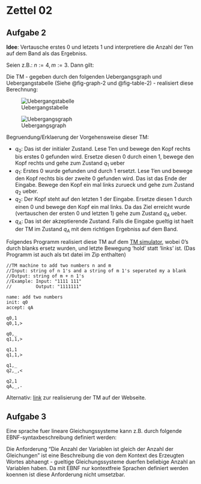 # Zettel 02 {.unnumbered}

## Aufgabe 2

**Idee**: Vertausche erstes 0 und letzets 1 und interpretiere die Anzahl der 1'en auf dem Band als das Ergebniss.

Seien z.B.: $n := 4, m := 3$. Dann gilt:

\begin{align*}
    4 + 3 &\equiv 1111\fbox{0}11\fbox{1}0 &&\tag{Kodieren der Eingabe} \\
          &\Rightarrow 1111\fbox{1}11\fbox{0}0 &&\tag{Vertausche erstes 0 und letztes 1} \\
          & \equiv 7 &&\tag{Dekodieren der Ausgabe}
\end{align*}

Die TM - gegeben durch den folgenden Uebergangsgraph und Uebergangstabelle (Siehe @fig-graph-2 und @fig-table-2) - realisiert diese Berechnung:

:::{layout="[[100], [75, 25]]"}
![Uebergangstabelle](./imgs/A2-ut.png){#fig-table-2}

![Uebergangsgraph](./imgs/A2-ug.png){#fig-graph-2}
:::

Begruendung/Erklaerung der Vorgehensweise dieser TM:

* $q_0$: Das ist der initialer Zustand. Lese 1'en und bewege den Kopf rechts bis erstes 0 gefunden wird. Ersetze diesen 0 durch einen 1, bewege den Kopf rechts und gehe zum Zustand $q_1$ ueber
* $q_1$: Erstes 0 wurde gefunden und durch 1 ersetzt. Lese 1'en und bewege den Kopf rechts bis der zweite 0 gefunden wird. Das ist das Ende der Eingabe. Bewege den Kopf ein mal links zurueck und gehe zum Zustand $q_2$ ueber.
* $q_2$: Der Kopf steht auf den letzten 1 der Eingabe. Ersetze diesen 1 durch einen 0 und bewege den Kopf ein mal links. Da das Ziel erreicht wurde  (vertauschen der ersten 0 und letzten 1) gehe zum Zustand $q_A$ ueber.
* $q_A$: Das ist der akzeptierende Zustand. Falls die Eingabe gueltig ist haelt der TM im Zustand $q_A$ mit dem richtigen Ergebniss auf dem Band.  

Folgendes Programm realisiert diese TM auf dem [TM simulator](https://turingmachinesimulator.com/), wobei 0's durch blanks ersetz wurden, und letzte Bewegung 'hold' statt 'links' ist. (Das Programm ist auch als txt datei im Zip enthalten)

```text
//TM machine to add two numbers n and m
//Input: string of n 1's and a string of m 1's seperated my a blank
//Output: string of m + n 1's 
//Example: Input: "1111 111"
//		   Output: "1111111"	

name: add two numbers 
init: q0
accept: qA

q0,1
q0,1,>

q0,_
q1,1,>

q1,1
q1,1,>

q1,_
q2,_,<

q2,1
qA,_,-
```

Alternativ: [link](http://turingmachinesimulator.com/shared/exnolrpcjq) zur realisierung der TM auf der Webseite.

## Aufgabe 3

Eine sprache fuer lineare Gleichungssysteme kann z.B. durch folgende EBNF-syntaxbeschreibung definiert werden:

\begin{align*}
    \langle Gleichungssystem\rangle &::= \langle Gleichung\rangle\{\underline{\backslash n} \langle Gleichung\rangle\} \\
    \langle Gleichung\rangle &::= [\langle Zahl\rangle]\underline{x}\langle Index\rangle\{\langle Vorzeichen\rangle[\langle Zahl\rangle]\underline{x}\langle Index\rangle\}\underline{=}\langle Zahl\rangle \\
    \langle Vorzeichen \rangle &::= \underline{-} | \underline{+} \\
    \langle Zahl\rangle  &::= \langle Ersteziffer\rangle \{\langle Ziffer\rangle \} \\
    \langle Ersteziffer\rangle  &::= \underline{1} | 
                       \underline{2} | 
                       \underline{3} |
                       \underline{4} |
                       \underline{5} |
                       \underline{6} |
                       \underline{7} |
                       \underline{8} |
                       \underline{9} | \\
    \langle Ziffer\rangle  &::= \underline{0} | \langle Ersteziffer\rangle  \\
    \langle Index\rangle  &::= \underline{_0} | \langle Subzahl\rangle  \\
    \langle Subzahl\rangle  &::= \langle Erstesubziffer\rangle \{\langle Subziffer\rangle \} \\
    \langle Erstesubziffer\rangle  &::= \underline{_1} | 
                       \underline{_2} | 
                       \underline{_3} |
                       \underline{_4} |
                       \underline{_5} |
                       \underline{_6} |
                       \underline{_7} |
                       \underline{_8} |
                       \underline{_9} | \\
    \langle Subziffer\rangle  &::= \underline{_0} | \langle Erstesubziffer\rangle  
\end{align*}

Die Anforderung "Die Anzahl der Variablen ist gleich der Anzahl der Gleichungen" ist eine Beschreibung die von dem
Kontext des Erzeugten Wortes abhaengt - gueltige Gleichungssysteme duerfen beliebige Anzahl an Variablen haben. Da 
mit EBNF nur kontextfreie Sprachen definiert werden koennen ist diese Anforderung nicht umsetzbar. 

